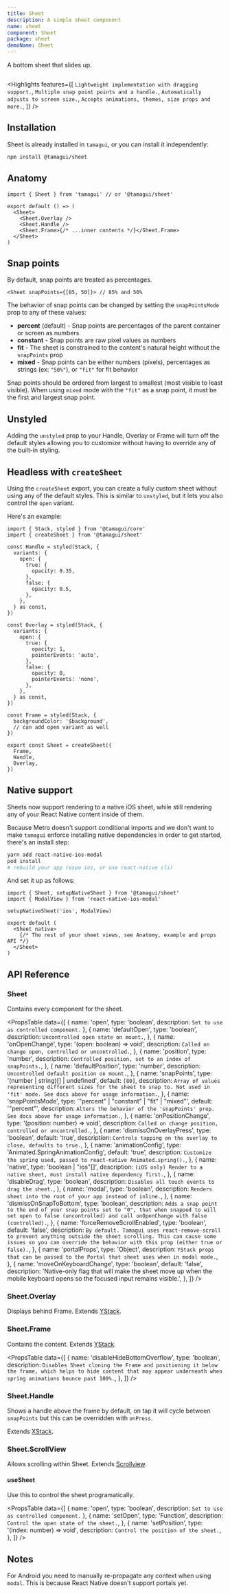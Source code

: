 ```yaml
---
title: Sheet
description: A simple sheet component
name: sheet
component: Sheet
package: sheet
demoName: Sheet
---
```


<Description>A bottom sheet that slides up.</Description>

<HeroContainer showAnimationDriverControl>
  <SheetDemo />
</HeroContainer>

```tsx hero template=Sheet

```

<Highlights
  features={[
    `Lightweight implementation with dragging support.`,
    `Multiple snap point points and a handle.`,
    `Automatically adjusts to screen size.`,
    `Accepts animations, themes, size props and more.`,
  ]}
/>

## Installation

Sheet is already installed in `tamagui`, or you can install it independently:

```bash
npm install @tamagui/sheet
```

## Anatomy

```tsx
import { Sheet } from 'tamagui' // or '@tamagui/sheet'

export default () => (
  <Sheet>
    <Sheet.Overlay />
    <Sheet.Handle />
    <Sheet.Frame>{/* ...inner contents */}</Sheet.Frame>
  </Sheet>
)
```

## Snap points

By default, snap points are treated as percentages.

```tsx
<Sheet snapPoints={[85, 50]}> // 85% and 50%
```

The behavior of snap points can be changed by setting the `snapPointsMode` prop to any of these values:

- **percent** (default) - Snap points are percentages of the parent container or screen as numbers
- **constant** - Snap points are raw pixel values as numbers
- **fit** - The sheet is constrained to the content's natural height without the `snapPoints` prop
- **mixed** - Snap points can be either numbers (pixels), percentages as strings (ex: `"50%"`), or `"fit"` for fit behavior

Snap points should be ordered from largest to smallest (most visible to least visible). When using `mixed` mode with the `"fit"` as a snap point, it must be the first and largest snap point.

## Unstyled

Adding the `unstyled` prop to your Handle, Overlay or Frame will turn off the default styles allowing you to customize without having to override any of the built-in styling.

## Headless with `createSheet`

Using the `createSheet` export, you can create a fully custom sheet without using any of the default styles. This is similar to `unstyled`, but it lets you also control the `open` variant.

Here's an example:

```tsx
import { Stack, styled } from '@tamagui/core'
import { createSheet } from '@tamagui/sheet'

const Handle = styled(Stack, {
  variants: {
    open: {
      true: {
        opacity: 0.35,
      },
      false: {
        opacity: 0.5,
      },
    },
  } as const,
})

const Overlay = styled(Stack, {
  variants: {
    open: {
      true: {
        opacity: 1,
        pointerEvents: 'auto',
      },
      false: {
        opacity: 0,
        pointerEvents: 'none',
      },
    },
  } as const,
})

const Frame = styled(Stack, {
  backgroundColor: '$background',
  // can add open variant as well
})

export const Sheet = createSheet({
  Frame,
  Handle,
  Overlay,
})
```

## Native support

Sheets now support rendering to a native iOS sheet, while still rendering any of your React Native content inside of them.

Because Metro doesn't support conditional imports and we don't want to make `tamagui` enforce installing native dependencies in order to get started, there's an install step:

```sh
yarn add react-native-ios-modal
pod install
# rebuild your app (expo ios, or use react-native cli)
```

And set it up as follows:

```tsx
import { Sheet, setupNativeSheet } from '@tamagui/sheet'
import { ModalView } from 'react-native-ios-modal'

setupNativeSheet('ios', ModalView)

export default (
  <Sheet native>
    {/* The rest of your sheet views, see Anatomy, example and props API */}
  </Sheet>
)
```

## API Reference

### Sheet

Contains every component for the sheet.

<PropsTable
  data={[
    { name: 'open', type: 'boolean', description: `Set to use as controlled component.` },
    {
      name: 'defaultOpen',
      type: 'boolean',
      description: `Uncontrolled open state on mount.`,
    },
    {
      name: 'onOpenChange',
      type: '(open: boolean) => void',
      description: `Called on change open, controlled or uncontrolled.`,
    },
    {
      name: 'position',
      type: 'number',
      description: `Controlled position, set to an index of snapPoints.`,
    },
    {
      name: 'defaultPosition',
      type: 'number',
      description: `Uncontrolled default position on mount.`,
    },
    {
      name: 'snapPoints',
      type: '(number | string)[] | undefined',
      default: `[80]`,
      description: `Array of values representing different sizes for the sheet to snap to. Not used in 'fit' mode. See docs above for usage information.`,
    },
    {
      name: 'snapPointsMode',
      type: '"percent" | "constant" | "fit" | "mixed"',
      default: '"percent"',
      description: `Alters the behavior of the 'snapPoints' prop. See docs above for usage information.`,
    },
    {
      name: 'onPositionChange',
      type: '(position: number) => void',
      description: `Called on change position, controlled or uncontrolled.`,
    },
    {
      name: 'dismissOnOverlayPress',
      type: 'boolean',
      default: 'true',
      description: `Controls tapping on the overlay to close, defaults to true.`,
    },
    {
      name: 'animationConfig',
      type: 'Animated.SpringAnimationConfig',
      default: 'true',
      description: `Customize the spring used, passed to react-native Animated.spring().`,
    },
    {
      name: 'native',
      type: 'boolean | "ios"[]',
      description: `(iOS only) Render to a native sheet, must install native dependency first.`,
    },
    {
      name: 'disableDrag',
      type: 'boolean',
      description: `Disables all touch events to drag the sheet.`,
    },
    {
      name: 'modal',
      type: 'boolean',
      description: `Renders sheet into the root of your app instead of inline.`,
    },
    {
      name: 'dismissOnSnapToBottom',
      type: 'boolean',
      description: `Adds a snap point to the end of your snap points set to "0", that when snapped to will set open to false (uncontrolled) and call onOpenChange with false (controlled).`,
    },
    {
      name: 'forceRemoveScrollEnabled',
      type: 'boolean',
      default: 'false',
      description: `By default. Tamagui uses react-remove-scroll to prevent anything outside the sheet scrolling. This can cause some issues so you can override the behavior with this prop (either true or false).`,
    },
    {
      name: 'portalProps',
      type: 'Object',
      description: `YStack props that can be passed to the Portal that sheet uses when in modal mode.`,
    },
    {
      name: 'moveOnKeyboardChange',
      type: 'boolean',
      default: 'false',
      description:
        'Native-only flag that will make the sheet move up when the mobile keyboard opens so the focused input remains visible.',
    },
  ]}
/>

### Sheet.Overlay

Displays behind Frame. Extends [YStack](/docs/components/stacks).

### Sheet.Frame

Contains the content. Extends [YStack](/docs/components/stacks).

<PropsTable
  data={[
    {
      name: 'disableHideBottomOverflow',
      type: 'boolean',
      description: `Disables Sheet cloning the Frame and positioning it below the frame, which helps to hide content that may appear underneath when spring animations bounce past 100%.`,
    },
  ]}
/>

### Sheet.Handle

Shows a handle above the frame by default, on tap it will cycle between `snapPoints` but this can be overridden with `onPress`.

Extends [XStack](/docs/components/stacks).

### Sheet.ScrollView

Allows scrolling within Sheet. Extends [Scrollview](/docs/components/scroll-view).

#### useSheet

Use this to control the sheet programatically.

<PropsTable
  data={[
    { name: 'open', type: 'boolean', description: `Set to use as controlled component.` },
    {
      name: 'setOpen',
      type: 'Function',
      description: `Control the open state of the sheet.`,
    },
    {
      name: 'setPosition',
      type: '(index: number) => void',
      description: `Control the position of the sheet.`,
    },
  ]}
/>

## Notes

For Android you need to manually re-propagate any context when using `modal`. This is because React Native doesn't support portals yet.
